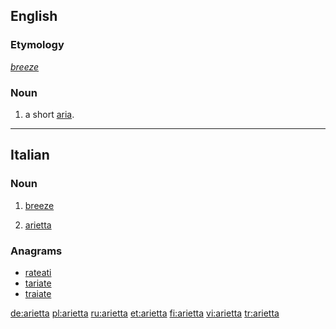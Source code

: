==English==

===Etymology===
{{etyl|it}} ''[[breeze]]''

===Noun===
{{en-noun}}

# {{music}} a short [[aria]].

----

==Italian==

===Noun===
{{it-noun|ariett|f|a|e}}

# [[breeze]]
# {{music|lang=it}} [[#English|arietta]]

===Anagrams===
* [[rateati#Italian|rateati]]
* [[tariate#Italian|tariate]]
* [[traiate#Italian|traiate]]

[[de:arietta]]
[[pl:arietta]]
[[ru:arietta]]
[[et:arietta]]
[[fi:arietta]]
[[vi:arietta]]
[[tr:arietta]]